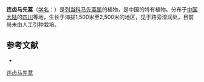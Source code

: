 {{Speciesbox
| name = 连齿马先蒿
| status = 
| status_system = 
| image =
| genus = Pedicularis
| species = confluens
| authority = Tsoong
}}

'''连齿马先蒿'''（[[学名|学名]]：{{lang|la|''Pedicularis confluens''}}）是[[列当科|列当科]][[马先蒿属|马先蒿属]]的植物，是中国的特有植物。分布于[[中国大陆|中国大陆]]的[[四川|四川]]等地，生长于海拔1,500米至2,500米的地区，见于路旁湿润处，目前尚未由人工引种栽培。

== 参考文献 ==
<div class="references-small">
* {{cite web| url =http://www.bioinfo.cn/db05/KmzwSpecies.php?action=view&id=21220| title =连齿马先蒿| work =《中国高等植物数据库全库》| publisher =中国科学院微生物研究所| author =昆明植物研究所| accessdate =2009-02-25| deadurl =yes| archiveurl =https://web.archive.org/web/20160305034754/http://www.bioinfo.cn/db05/KmzwSpecies.php?action=view&id=21220| archivedate =2016-03-05}}
</div>
{{Taxonbar|from=Q15231049}}

[[Category:马先蒿属|连齿马先蒿]]


{{植物小作品}}